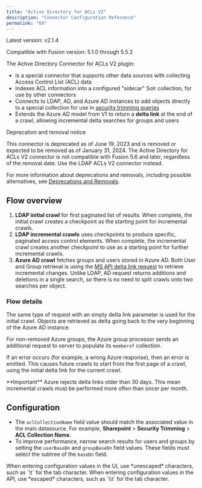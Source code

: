 ```yaml
---
title: "Active Directory for ACLs V2"
description: "Connector Configuration Reference"
permalink: "69"
---
```


Latest version: v2.1.4

Compatible with Fusion version: 5.1.0 through 5.5.2

The Active Directory Connector for ACLs V2 plugin:

* Is a special connector that supports other data sources with collecting Access Control List (ACL) data
* Indexes ACL information into a configured "sidecar" Solr collection, for use by other connectors
* Connects to LDAP, AD, and Azure AD instances to add objects directly to a special collection for use in [security trimming queries](/fusion/5.9/296/active-directory-security-trimming-stage)
* Extends the Azure AD model from V1 to return a **delta link** at the end of a crawl, allowing incremental delta searches for groups and users

<Note>

Deprecation and removal notice

This connector is deprecated as of June 19, 2023 and is removed or expected to be removed as of January 31, 2024. The Active Directory for ACLs V2 connector is not compatible with Fusion 5.6 and later, regardless of the removal date. Use the LDAP ACLs V2 connector instead.

For more information about deprecations and removals, including possible alternatives, see [Deprecations and Removals](/fusion-connectors/ft39rr/deprecations-and-removals).

</Note>



## Flow overview

1. **LDAP initial crawl** for first paginated list of results. When complete, the initial crawl creates a checkpoint as the starting point for incremental crawls.
2. **LDAP incremental crawls** uses checkpoints to produce specific, paginated access control elements. When complete, the incremental crawl creates another checkpoint to use as a starting point for further incremental crawls.
3. **Azure AD crawl** fetches groups and users stored in Azure AD. Both User and Group retrieval is using the [MS API delta link request](https://docs.microsoft.com/en-us/graph/delta-query-overview) to retrieve incremental changes. Unlike LDAP, AD request returns additions and deletions in a single search, so there is no need to split crawls onto two searches per object.

### Flow details

The same type of request with an empty delta link parameter is used for the initial crawl. Objects are retrieved as delta going back to the very beginning of the Azure AD instance.

For non-removed Azure groups, the Azure group processor sends an additional request to server to populate its `memberof` collection.

If an error occurs (for example, a wrong Azure response), then an error is emitted. This causes future crawls to start from the first page of a crawl, using the initial delta link for the current crawl.

<Tip>
**Important**
Azure rejects delta links older than 30 days. This mean incremental crawls must be performed more often than oncer per month.
</Tip>



## Configuration

* The `aclCollectionName` field value should match the associated value in the main datasource. For example, **Sharepoint** > **Security Trimming** > **ACL Collection Name**.
* To improve performance, narrow search results for users and groups by setting the `userBaseDn` and `groupBaseDn` field values. These fields must select the subtree of the `baseDn` field.

<Tip>
When entering configuration values in the UI, use *unescaped* characters, such as `\t` for the tab character. When entering configuration values in the API, use *escaped* characters, such as `\\t` for the tab character.
</Tip>




<SchemaParamFields schema={schema}/>

